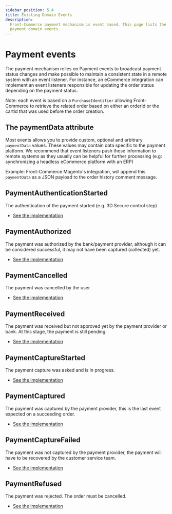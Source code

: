 ```yaml
---
sidebar_position: 5.4
title: Existing Domain Events
description:
  Front-Commerce payment mechanism is event based. This page lists the available
  payment domain events.
---
```


# Payment events

The payment mechanism relies on Payment events to broadcast payment status
changes and make possible to maintain a consistent state in a remote system with
an event listener. For instance, an eCommerce integration can implement an event
listeners responsible for updating the order status depending on the payment
status.

Note: each event is based on a `PurchaseIdentifier` allowing Front-Commerce to
retrieve the related order based on either an orderId or the cartId that was
used before the order creation.

## The paymentData attribute

Most events allows you to provide custom, optional and arbitrary `paymentData`
values. These values may contain data specific to the payment platform. We
recommend that event listeners push these information to remote systems as they
usually can be helpful for further processing (e.g: synchronizing a headless
eCommerce platform with an ERP)

Example: Front-Commerce Magento's integration, will append this `paymentData` as
a JSON payload to the order history comment message.

## PaymentAuthenticationStarted

The authentication of the payment started (e.g. 3D Secure control step)

- [See the implementation](https://gitlab.com/front-commerce/front-commerce/-/blob/main/src/server/modules/front-commerce/payment/domain/events/PaymentAuthenticationStarted.js)

## PaymentAuthorized

The payment was authorized by the bank/payment provider, although it can be
considered successful, it may not have been captured (collected) yet.

- [See the implementation](https://gitlab.com/front-commerce/front-commerce/-/blob/main/src/server/modules/front-commerce/payment/domain/events/PaymentAuthorized.js)

## PaymentCancelled

The payment was cancelled by the user

- [See the implementation](https://gitlab.com/front-commerce/front-commerce/-/blob/main/src/server/modules/front-commerce/payment/domain/events/PaymentCancelled.js)

## PaymentReceived

The payment was received but not approved yet by the payment provider or bank.
At this stage, the payment is still pending.

- [See the implementation](https://gitlab.com/front-commerce/front-commerce/-/blob/main/src/server/modules/front-commerce/payment/domain/events/PaymentReceived.js)

## PaymentCaptureStarted

The payment capture was asked and is in progress.

- [See the implementation](https://gitlab.com/front-commerce/front-commerce/-/blob/main/src/server/modules/front-commerce/payment/domain/events/PaymentCaptureStarted.js)

## PaymentCaptured

The payment was captured by the payment provider, this is the last event
expected on a succeeding order.

- [See the implementation](https://gitlab.com/front-commerce/front-commerce/-/blob/main/src/server/modules/front-commerce/payment/domain/events/PaymentCaptured.js)

## PaymentCaptureFailed

The payment was not captured by the payment provider, the payment will have to
be recovered by the customer service team.

- [See the implementation](https://gitlab.com/front-commerce/front-commerce/-/blob/main/src/server/modules/front-commerce/payment/domain/events/PaymentCaptureFailed.js)

## PaymentRefused

The payment was rejected. The order must be cancelled.

- [See the implementation](https://gitlab.com/front-commerce/front-commerce/-/blob/main/src/server/modules/front-commerce/payment/domain/events/PaymentCaptureFailed.js)
